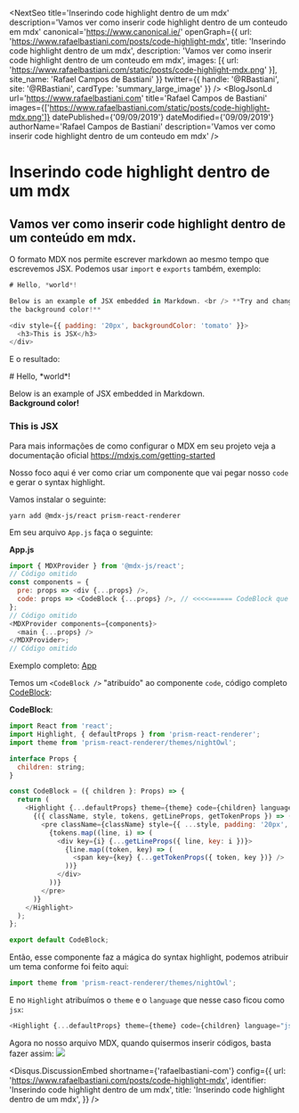 

<NextSeo
  title='Inserindo code highlight dentro de um mdx'
  description='Vamos ver como inserir code highlight dentro de um conteudo em mdx'
  canonical='https://www.canonical.ie/'
  openGraph={{
    url: 'https://www.rafaelbastiani.com/posts/code-highlight-mdx',
    title: 'Inserindo code highlight dentro de um mdx',
    description: 'Vamos ver como inserir code highlight dentro de um conteudo em mdx',
    images: [{ url: 'https://www.rafaelbastiani.com/static/posts/code-highlight-mdx.png' }],
    site_name: 'Rafael Campos de Bastiani'
  }}
  twitter={{
    handle: '@RBastiani',
    site: '@RBastiani',
    cardType: 'summary_large_image'
  }}
/>
<BlogJsonLd
  url='https://www.rafaelbastiani.com'
  title='Rafael Campos de Bastiani'
  images={['https://www.rafaelbastiani.com/static/posts/code-highlight-mdx.png']}
  datePublished={'09/09/2019'}
  dateModified={'09/09/2019'}
  authorName='Rafael Campos de Bastiani'
  description='Vamos ver como inserir code highlight dentro de um conteudo em mdx'
/>

<PostBox>

# Inserindo code highlight dentro de um mdx

## Vamos ver como inserir code highlight dentro de um conteúdo em mdx.

O formato MDX nos permite escrever markdown ao mesmo tempo que escrevemos JSX.
Podemos usar `import` e `exports` também, exemplo:

```js
# Hello, *world*!

Below is an example of JSX embedded in Markdown. <br /> **Try and change
the background color!**

<div style={{ padding: '20px', backgroundColor: 'tomato' }}>
  <h3>This is JSX</h3>
</div>
```

E o resultado:

<Box borderWidth="2px" borderColor="#13233A">
# Hello, *world*!

Below is an example of JSX embedded in Markdown. <br /> **Background color!**

<div style={{ padding: '20px', backgroundColor: 'tomato' }}>
  <h3>This is JSX</h3>
</div>
</Box>

Para mais informações de como configurar o MDX em seu projeto veja a documentação oficial https://mdxjs.com/getting-started

Nosso foco aqui é ver como criar um componente que vai pegar nosso `code` e gerar o syntax highlight.

Vamos instalar o seguinte:

```
yarn add @mdx-js/react prism-react-renderer
```

Em seu arquivo `App.js` faça o seguinte:

**App.js**

```js
import { MDXProvider } from '@mdx-js/react';
// Código omitido
const components = {
  pre: props => <div {...props} />,
  code: props => <CodeBlock {...props} />, // <<<<====== CodeBlock que gera o syntax highlight
};
// Código omitido
<MDXProvider components={components}>
  <main {...props} />
</MDXProvider>;
// Código omitido
```

Exemplo completo: [App](https://github.com/Bastiani/bastiani-blog-mdx/blob/master/pages/_app.tsx#L70)

Temos um `<CodeBlock />` "atribuído" ao componente `code`, código completo [CodeBlock](https://github.com/Bastiani/bastiani-blog-mdx/blob/master/components/CodeBlock.tsx):

**CodeBlock**:

```js
import React from 'react';
import Highlight, { defaultProps } from 'prism-react-renderer';
import theme from 'prism-react-renderer/themes/nightOwl';

interface Props {
  children: string;
}

const CodeBlock = ({ children }: Props) => {
  return (
    <Highlight {...defaultProps} theme={theme} code={children} language="jsx">
      {({ className, style, tokens, getLineProps, getTokenProps }) => (
        <pre className={className} style={{ ...style, padding: '20px', fontSize: '15px', overflowY: 'auto' }}>
          {tokens.map((line, i) => (
            <div key={i} {...getLineProps({ line, key: i })}>
              {line.map((token, key) => (
                <span key={key} {...getTokenProps({ token, key })} />
              ))}
            </div>
          ))}
        </pre>
      )}
    </Highlight>
  );
};

export default CodeBlock;
```

Então, esse componente faz a mágica do syntax highlight, podemos atribuir um tema conforme foi feito aqui:

```js
import theme from 'prism-react-renderer/themes/nightOwl';
```

E no `Highlight` atribuímos o `theme` e o `language` que nesse caso ficou como `jsx`:

```js
<Highlight {...defaultProps} theme={theme} code={children} language="jsx">
```

Agora no nosso arquivo MDX, quando quisermos inserir códigos, basta fazer assim:
![](https://www.rafaelbastiani.com/static/posts/code-into-mdx.png)

<Disqus.DiscussionEmbed
  shortname={'rafaelbastiani-com'}
  config={{
    url: 'https://www.rafaelbastiani.com/posts/code-highlight-mdx',
    identifier: 'Inserindo code highlight dentro de um mdx',
    title: 'Inserindo code highlight dentro de um mdx',
  }}
/>

</PostBox>
